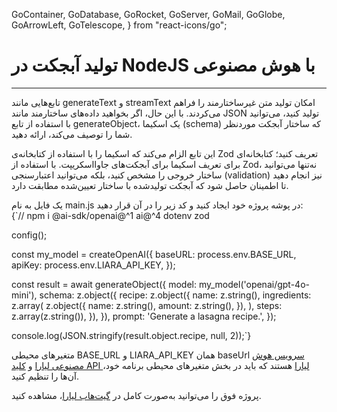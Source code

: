 
  GoContainer,
  GoDatabase,
  GoRocket,
  GoServer,
  GoMail,
  GoGlobe,
  GoArrowLeft,
  GoTelescope,
} from "react-icons/go";


 <Layout>
<Head>
<title>مستندات تولید آبجکت در NodeJS با AI - لیارا</title>
<meta property="og:title" content="مستندات خدمات رایانش ابری لیارا" />
<meta property="og:description" content="مستندات مربوط به آشنایی با نحوه تولید آبجکت در NodeJS با سرویس هوش مصنوعی لیارا"  />
<meta property="og:image" content="https://media.liara.ir/logos/liara-poster.jpg" />
</Head>


# تولید آبجکت در NodeJS با هوش مصنوعی
<hr className="mb-2" />

تابع‌هایی مانند <Important>generateText</Important> و <Important>streamText</Important> امکان تولید متن غیرساختارمند را فراهم می‌کردند. با این حال، اگر بخواهید داده‌های ساختارمند مانند JSON تولید کنید، می‌توانید با استفاده از تابع <Important>generateObject</Important>، یک اسکیما (schema) که ساختار آبجکت موردنظر شما را توصیف می‌کند، ارائه دهید.
<div className="h-2" />

این تابع الزام می‌کند که اسکیما را با استفاده از کتابخانه‌ی <Important>Zod</Important> تعریف کنید؛ کتابخانه‌ای برای تعریف اسکیما برای آبجکت‌های جاوااسکریپت. با استفاده از <Important>Zod</Important>، نه‌تنها می‌توانید ساختار خروجی را مشخص کنید، بلکه می‌توانید اعتبارسنجی (validation) نیز انجام دهید تا اطمینان حاصل شود که آبجکت تولیدشده با ساختار تعیین‌شده مطابقت دارد.

<div className="h-2" />
یک فایل به نام <Important>main.js</Important> در پوشه پروژه خود ایجاد کنید و کد زیر را در آن قرار دهید:

<div className="h-2" />
<div dir='ltr'>
    <Highlight className="js">
        {`// npm i @ai-sdk/openai@^1 ai@^4 dotenv zod 


config();

const my_model = createOpenAI({
  baseURL: process.env.BASE_URL,
  apiKey: process.env.LIARA_API_KEY,
});


const result = await generateObject({
  model: my_model('openai/gpt-4o-mini'),
  schema: z.object({
    recipe: z.object({
      name: z.string(),
      ingredients: z.array(
        z.object({
          name: z.string(),
          amount: z.string(),
        }),
      ),
      steps: z.array(z.string()),
    }),
  }),
  prompt: 'Generate a lasagna recipe.',
});

console.log(JSON.stringify(result.object.recipe, null, 2));`}
    </Highlight>
</div>
<div className="h-2" />
<div className="h-2" />
<Alert variant="info">
<p>
متغیرهای محیطی <Important>BASE_URL</Important> و <Important>LIARA_API_KEY</Important> همان baseUrl <a href="https://liara.ir/products/ai/" className="text-[#2196f3]">سرویس هوش مصنوعی لیارا</a> و <a href="/references/api/about/#api-access-key" className="text-[#2196f3]">کلید API لیارا</a> هستند که باید در بخش متغیرهای محیطی برنامه خود، آن‌ها را تنظیم کنید. 
</p>
</Alert>
<Alert variant="success">
<p>
پروژه فوق را می‌توانید به‌صورت کامل در <a href="https://github.com/liara-cloud/ai-sdk-examples/tree/master/NodeJS/generate-object" className="text-[#2196f3]">گیت‌هاب لیارا</a>، مشاهده کنید. 
</p>
</Alert>


</Layout>
